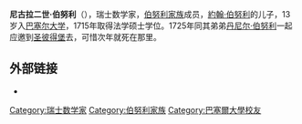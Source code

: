 {{expand|time=2014-04-08T14:41:28+00:00}}
{{unreferenced|time=2014-04-08T14:41:28+00:00}}
{{Infobox scientist
| name              = 尼古拉·伯努利
| image             = Bernoulli Nicolaus(II).jpeg
| birth_date        = {{Birth date|1695|2|6}}
| birth_place       = [[舊瑞士邦聯|瑞士]][[巴塞尔|巴塞尔]]
| death_date        = {{Death date and age|1726|7|31|1695|2|6}}
| death_place       = [[俄罗斯帝国|俄国]][[圣彼得堡|圣彼得堡]]
| fields            = [[数学|数学]]
| alma_mater        = [[巴塞尔大学|巴塞尔大学]]
}}
'''尼古拉二世·伯努利'''（{{bd|1695年|2月6日|1726年|7月31日}}），瑞士数学家，[[伯努利家族|伯努利家族]]成员，[[約翰·伯努利|約翰·伯努利]]的儿子，13岁入[[巴塞尔大学|巴塞尔大学]]，1715年取得法学硕士学位。1725年同其弟弟[[丹尼尔·伯努利|丹尼尔·伯努利]]一起应邀到[[圣彼得堡|圣彼得堡]]去，可惜次年就死在那里。

== 外部链接 ==
* {{MacTutor Biography|id=Bernoulli_Nicolaus(II)|title=Nicolaus(II) Bernoulli}}

{{数学家小作品}}
{{Authority control}}
{{DEFAULTSORT:Bernoulli, Nicolaus II}}
[[Category:瑞士数学家|Category:瑞士数学家]]
[[Category:伯努利家族|Category:伯努利家族]]
[[Category:巴塞爾大學校友|Category:巴塞爾大學校友]]